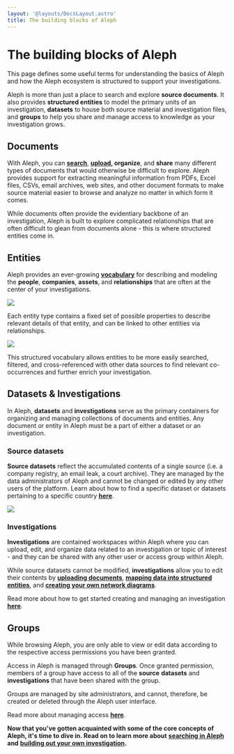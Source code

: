 ```yaml
---
layout: '@layouts/DocsLayout.astro'
title: The building blocks of Aleph
---
```


# The building blocks of Aleph

<p class="lead">
  This page defines some useful terms for understanding the basics of Aleph and
  how the Aleph ecosystem is structured to support your investigations.
</p>

Aleph is more than just a place to search and explore **source documents**. It also provides **structured entities** to model the primary units of an investigation, **datasets** to house both source material and investigation files, and **groups** to help you share and manage access to knowledge as your investigation grows.

## Documents

With Aleph, you can [**search**](/guide/search), [**upload**](/guide/building-out-your-investigation/uploading-documents)**, organize**, and **share** many different types of documents that would otherwise be difficult to explore. Aleph provides support for extracting meaningful information from PDFs, Excel files, CSVs, email archives, web sites, and other document formats to make source material easier to browse and analyze no matter in which form it comes.

While documents often provide the evidentiary backbone of an investigation, Aleph is built to explore complicated relationships that are often difficult to glean from documents alone - this is where structured entities come in.

## Entities

Aleph provides an ever-growing [**vocabulary**](/developers/followthemoney) for describing and modeling the **people**, **companies**, **assets**, and **relationships** that are often at the center of your investigations.

<Image src="/assets/Screen Shot 2020-07-30 at 12.30.31.png" density={2} />

Each entity type contains a fixed set of possible properties to describe relevant details of that entity, and can be linked to other entities via relationships.

<Image src="/assets/Screen Shot 2020-07-30 at 12.39.08.png" density={2} />

This structured vocabulary allows entities to be more easily searched, filtered, and cross-referenced with other data sources to find relevant co-occurrences and further enrich your investigation.

## Datasets & Investigations

In Aleph, **datasets** and **investigations** serve as the primary containers for organizing and managing collections of documents and entities. Any document or entity in Aleph must be a part of either a dataset or an investigation.

### Source datasets

**Source datasets** reflect the accumulated contents of a single source (i.e. a company registry, an email leak, a court archive). They are managed by the data administrators of Aleph and cannot be changed or edited by any other users of the platform. Learn about how to find a specific dataset or datasets pertaining to a specific country [**here**](/guide/search/searching-for-a-dataset).

<Image src="/assets/Screen Shot 2020-07-30 at 13.02.55.png" density={2} />

### Investigations

**Investigations** are contained workspaces within Aleph where you can upload, edit, and organize data related to an investigation or topic of interest - and they can be shared with any other user or access group within Aleph.

While source datasets cannot be modified, **investigations** allow you to edit their contents by [**uploading documents**](/guide/building-out-your-investigation/uploading-documents), [**mapping data into structured entities**](/guide/building-out-your-investigation/generating-multiple-entities-from-a-list), and [**creating your own network diagrams**](/guide/building-out-your-investigation/network-diagrams).

Read more about how to get started creating and managing an investigation [**here**](/guide/building-out-your-investigation/creating-an-investigation).

## Groups

While browsing Aleph, you are only able to view or edit data according to the respective access permissions you have been granted.

Access in Aleph is managed through **Groups**. Once granted permission, members of a group have access to all of the **source** **datasets** and **investigations** that have been shared with the group.

Groups are managed by site administrators, and cannot, therefore, be created or deleted through the Aleph user interface.

Read more about managing access [**here**](/guide/building-out-your-investigation/creating-an-investigation#managing-access-to-your-investigation).

**Now that you've gotten acquainted with some of the core concepts of Aleph, it's time to dive in. Read on to learn more about** [**searching in Aleph**](/guide/search) **and** [**building out your own investigation**](/guide/building-out-your-investigation)**.**
